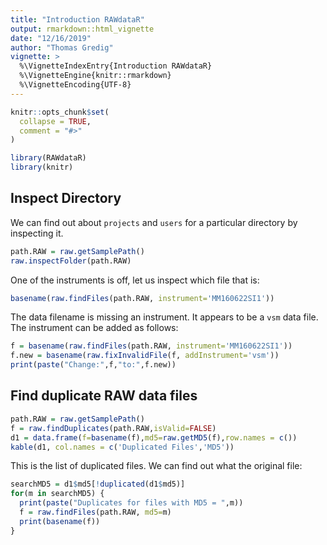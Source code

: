 ```yaml
---
title: "Introduction RAWdataR"
output: rmarkdown::html_vignette
date: "12/16/2019"
author: "Thomas Gredig"
vignette: >
  %\VignetteIndexEntry{Introduction RAWdataR}
  %\VignetteEngine{knitr::rmarkdown}
  %\VignetteEncoding{UTF-8}
---
```


```r
knitr::opts_chunk$set(
  collapse = TRUE,
  comment = "#>"
)
```


```r
library(RAWdataR)
library(knitr)
```

## Inspect Directory

We can find out about `projects` and `users` for a particular directory by inspecting it.

```r
path.RAW = raw.getSamplePath()
raw.inspectFolder(path.RAW)
```

One of the instruments is off, let us inspect which file that is:

```r
basename(raw.findFiles(path.RAW, instrument='MM160622SI1'))
```

The data filename is missing an instrument. It appears to be a `vsm` data file. The instrument can be added as follows:

```r
f = basename(raw.findFiles(path.RAW, instrument='MM160622SI1'))
f.new = basename(raw.fixInvalidFile(f, addInstrument='vsm'))
print(paste("Change:",f,"to:",f.new))
```



## Find duplicate RAW data files


```r
path.RAW = raw.getSamplePath()
f = raw.findDuplicates(path.RAW,isValid=FALSE)
d1 = data.frame(f=basename(f),md5=raw.getMD5(f),row.names = c())
kable(d1, col.names = c('Duplicated Files','MD5'))
```



This is the list of duplicated files. We can find out what the original file:

```r
searchMD5 = d1$md5[!duplicated(d1$md5)]
for(m in searchMD5) {
  print(paste("Duplicates for files with MD5 = ",m))
  f = raw.findFiles(path.RAW, md5=m)
  print(basename(f))
}
```


